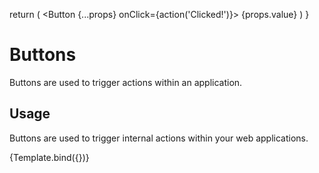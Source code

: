 
<Meta title='Components/Buttons' component={Button} />

  return (
    <Button {...props} onClick={action('Clicked!')}>
      {props.value}
    </Button>
  )
}

# Buttons

Buttons are used to trigger actions within an application.

## Usage

Buttons are used to trigger internal actions within your web applications.

<Preview withToolbar>
  <Story
    name='Buttons'
    argTypes={{
      size: {
        options: [ButtonSize.Large, ButtonSize.Sm, ButtonSize.Xs],
        control: {type: 'radio'},
      },
      kind: {
        options: [
          ButtonKind.Primary,
          ButtonKind.Negative,
          ButtonKind.Secondary,
          ButtonKind.Tertiary,
        ],
        control: {type: 'select'},
      },
      value: {
        control: {type: 'text'},
      },
      disabled: {
        control: {type: 'boolean'},
      },
    }}
    args={{
      size: ButtonSize.Large,
      kind: ButtonKind.Primary,
      value: 'Call to action',
      disabled: false,
    }}
  >
    {Template.bind({})}
  </Story>
</Preview>
